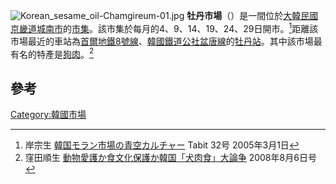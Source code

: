 [[File:Korean_sesame_oil-Chamgireum-01.jpg|thumb]]
'''牡丹市場'''（{{lang-ko|모란시장 / 牡丹市場}}）是一間位於[[大韓民國|大韓民國]][[京畿道|京畿道]][[城南市|城南市]]的[[市集|市集]]。該市集於每月的4、9、14、19、24、29日開市。<ref>岸宗生 [http://www.herbis-osaka.com/tabit/online/32/tabi-1.html 韓国モラン市場の青空カルチャー] {{webarchive|url=https://web.archive.org/web/20100607112804/http://www.herbis-osaka.com/tabit/online/32/tabi-1.html |date=2010-06-07 }} Tabit 32号 2005年3月1日</ref>距離該市場最近的車站為[[首爾地鐵8號線|首爾地鐵8號線]]、[[韓國鐵道公社|韓國鐵道公社]][[盆唐線|盆唐線]]的[[牡丹站_(京畿道)|牡丹站]]。其中該市場最有名的特產是[[狗肉|狗肉]]。<ref>窪田順生 [http://news.nifty.com/cs/magazine/detail/sapio-20080811-01/1.htm 動物愛護か食文化保護か韓国「犬肉食」大論争] {{webarchive|url=https://web.archive.org/web/20130828172850/http://news.nifty.com/cs/magazine/detail/sapio-20080811-01/1.htm |date=2013-08-28 }} {{tsl|ja|SAPIO|}} 2008年8月6日号</ref>

==參考==
{{reflist}}

{{韓國小作品}}

[[Category:韓國市場|Category:韓國市場]]